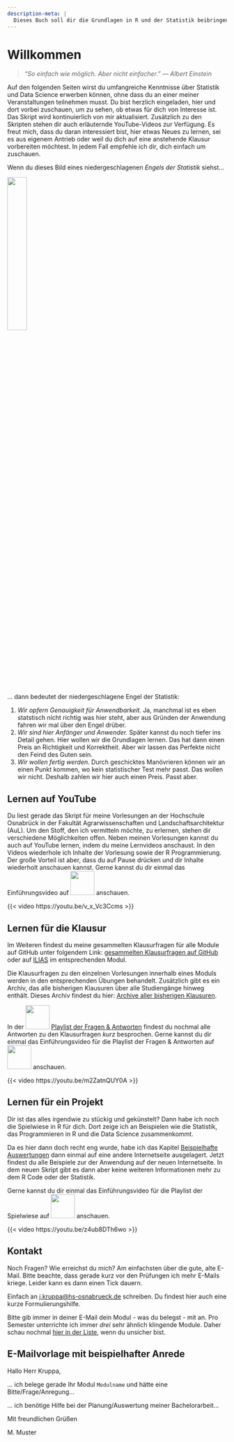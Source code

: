 ```yaml
---
description-meta: |
  Dieses Buch soll dir die Grundlagen in R und der Statistik beibringen.
---
```


# Willkommen {.unnumbered}

> *"So einfach wie möglich. Aber nicht einfacher." --- Albert Einstein*

Auf den folgenden Seiten wirst du umfangreiche Kenntnisse über Statistik und Data Science erwerben können, ohne dass du an einer meiner Veranstaltungen teilnehmen musst. Du bist herzlich eingeladen, hier und dort vorbei zuschauen, um zu sehen, ob etwas für dich von Interesse ist. Das Skript wird kontinuierlich von mir aktualisiert. Zusätzlich zu den Skripten stehen dir auch erläuternde YouTube-Videos zur Verfügung. Es freut mich, dass du daran interessiert bist, hier etwas Neues zu lernen, sei es aus eigenem Antrieb oder weil du dich auf eine anstehende Klausur vorbereiten möchtest. In jedem Fall empfehle ich dir, dich einfach um zuschauen.

::: column-margin
Wenn du dieses Bild eines niedergeschlagenen *Engels der Statistik* siehst...

![](images/angel_01.png){fig-align="center" width="30%"}

... dann bedeutet der niedergeschlagene Engel der Statistik:

1)  *Wir opfern Genauigkeit für Anwendbarkeit.* Ja, manchmal ist es eben statstisch nicht richtig was hier steht, aber aus Gründen der Anwendung fahren wir mal über den Engel drüber.
2)  *Wir sind hier Anfänger und Anwender.* Später kannst du noch tiefer ins Detail gehen. Hier wollen wir die Grundlagen lernen. Das hat dann einen Preis an Richtigkeit und Korrektheit. Aber wir lassen das Perfekte nicht den Feind des Guten sein.
3)  *Wir wollen fertig werden.* Durch geschicktes Manövrieren können wir an einen Punkt kommen, wo kein statistischer Test mehr passt. Das wollen wir nicht. Deshalb zahlen wir hier auch einen Preis. Passt aber.
:::

## Lernen auf YouTube

Du liest gerade das Skript für meine Vorlesungen an der Hochschule Osnabrück in der Fakultät Agrarwissenschaften und Landschaftsarchitektur (AuL). Um den Stoff, den ich vermitteln möchte, zu erlernen, stehen dir verschiedene Möglichkeiten offen. Neben meinen Vorlesungen kannst du auch auf YouTube lernen, indem du meine Lernvideos anschaust. In den Videos wiederhole ich Inhalte der Vorlesung sowie der R Programmierung. Der große Vorteil ist aber, dass du auf Pause drücken und dir Inhalte wiederholt anschauen kannst. Gerne kannst du dir einmal das Einführungsvideo auf ![](images/youtube.png){fig-align="center" width="55"} anschauen.

{{< video https://youtu.be/v_x_Vc3Ccms >}}

## Lernen für die Klausur

Im Weiteren findest du meine gesammelten Klausurfragen für alle Module auf GitHub unter folgendem Link: [gesammelten Klausurfragen auf GitHub](https://github.com/jkruppa/exam/blob/main/Gesammelte_Klausurfragen_Bio_Data_Science.pdf) oder auf [ILIAS](https://lms.hs-osnabrueck.de/) im entsprechenden Modul.

Die Klausurfragen zu den einzelnen Vorlesungen innerhalb eines Moduls werden in den entsprechenden Übungen behandelt. Zusätzlich gibt es ein Archiv, das alle bisherigen Klausuren über alle Studiengänge hinweg enthält. Dieses Archiv findest du hier: [Archive aller bisherigen Klausuren](https://github.com/jkruppa/archive).

In der ![](images/youtube.png){fig-align="center" width="55"} [Playlist der Fragen & Antworten](https://www.youtube.com/playlist?list=PLe51bCp9JvEHxsispwEyTp6B9bqNZ1EmJ) findest du nochmal alle Antworten zu den Klausurfragen *kurz* besprochen. Gerne kannst du dir einmal das Einführungsvideo für die Playlist der Fragen & Antworten auf ![](images/youtube.png){fig-align="center" width="55"} anschauen.

{{< video https://youtu.be/m2ZatnQUY0A >}}

## Lernen für ein Projekt

Dir ist das alles irgendwie zu stückig und gekünstelt? Dann habe ich noch die Spielwiese in R für dich. Dort zeige ich an Beispielen wie die Statistik, das Programmieren in R und die Data Science zusammenkommt.

Da es hier dann doch recht eng wurde, habe ich das Kapitel [Beispielhafte Auswertungen](https://jkruppa.github.io/application/) dann einmal auf eine andere Internetseite ausgelagert. Jetzt findest du alle Beispiele zur der Anwendung auf der neuen Internetseite. In dem neuen Skript gibt es dann aber keine weiteren Informationen mehr zu dem R Code oder der Statistik.

Gerne kannst du dir einmal das Einführungsvideo für die Playlist der Spielwiese auf ![](images/youtube.png){fig-align="center" width="55"} anschauen.

{{< video https://youtu.be/z4ub8DTh6wo >}}

## Kontakt

Noch Fragen? Wie erreichst du mich? Am einfachsten über die gute, alte E-Mail. Bitte beachte, dass gerade kurz vor den Prüfungen ich mehr E-Mails kriege. Leider kann es dann einen Tick dauern.

Einfach an [j.kruppa\@hs-osnabrueck.de](mailto:j.kruppa@hs-osnabrueck.de){.email} schreiben. Du findest hier auch eine kurze Formulierungshilfe.

Bitte gib immer in deiner E-Mail dein Modul - was du belegst - mit an. Pro Semester unterrichte ich immer *drei* sehr ähnlich klingende Module. Daher schau nochmal [hier in der Liste](#sec-vorlesungen-hs), wenn du unsicher bist.

::: callout-tip
## E-Mailvorlage mit beispielhafter Anrede

Hallo Herr Kruppa,

... ich belege gerade Ihr Modul `Modulname` und hätte eine Bitte/Frage/Anregung...

... ich benötige Hilfe bei der Planung/Auswertung meiner Bachelorarbeit...

Mit freundlichen Grüßen

M. Muster
:::
